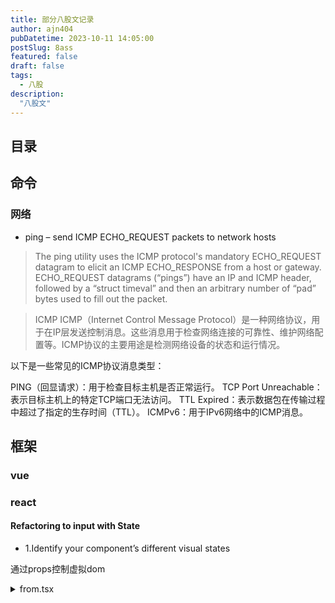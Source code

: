 ```yaml
---
title: 部分八股文记录
author: ajn404
pubDatetime: 2023-10-11 14:05:00
postSlug: 8ass
featured: false
draft: false
tags:
  - 八股
description:
  "八股文"
---
```


## 目录

## 命令

### 网络

- ping – send ICMP ECHO_REQUEST packets to network hosts
>  The ping utility uses the ICMP protocol's mandatory ECHO_REQUEST datagram to elicit an ICMP ECHO_RESPONSE from a host or gateway.  ECHO_REQUEST datagrams
     (“pings”) have an IP and ICMP header, followed by a “struct timeval” and then an arbitrary number of “pad” bytes used to fill out the packet. 

> ICMP
ICMP（Internet Control Message Protocol）是一种网络协议，用于在IP层发送控制消息。这些消息用于检查网络连接的可靠性、维护网络配置等。ICMP协议的主要用途是检测网络设备的状态和运行情况。

以下是一些常见的ICMP协议消息类型：

PING（回显请求）：用于检查目标主机是否正常运行。
TCP Port Unreachable：表示目标主机上的特定TCP端口无法访问。
TTL Expired：表示数据包在传输过程中超过了指定的生存时间（TTL）。
ICMPv6：用于IPv6网络中的ICMP消息。

## 框架

### vue



### react

#### Refactoring to input with State

- 1.Identify your component’s different visual states

通过props控制虚拟dom

<details>
<summary>from.tsx</summary>
```tsx
export default function Form({
  status = 'empty'
}) {
  if (status === 'success') {
    return <h1>That's right!</h1>
  }
  return (
    <>
      <h2>City quiz</h2>
      <p>
        In which city is there a billboard that turns air into drinkable water?
      </p>
      <form>
        <textarea disabled={
          status === 'submitting'
        } />
        <br />
        <button disabled={
          status === 'empty' ||
          status === 'submitting'
        }>
          Submit
        </button>
        {status === 'error' &&
          <p className="Error">
            Good guess but a wrong answer. Try again!
          </p>
        }
      </form>
      </>
  );
}
```
</details>

<details>
<summary>App.ts</summary>
```ts
import Form from './Form.js';

let statuses = [
  'empty',
  'typing',
  'submitting',
  'success',
  'error',
];

export default function App() {
  return (
    <>
      {statuses.map(status => (
        <section key={status}>
          <h4>Form ({status}):</h4>
          <Form status={status} />
        </section>
      ))}
    </>
  );
}
```
</details>


- 2.Determine what triggers those state changes
- 3.Represent the state in memory with useState

```js
const [answer, setAnswer] = useState('');
const [error, setError] = useState(null);
```

- 4.Remove any non-essential state variables 
- 5 .Connect the event handlers to set state

<details>
<summary>App.ts</summary>

```ts
import { useState } from 'react';

export default function Form() {
  const [answer, setAnswer] = useState('');
  const [error, setError] = useState(null);
  const [status, setStatus] = useState('typing');

  if (status === 'success') {
    return <h1>That's right!</h1>
  }

  async function handleSubmit(e) {
    e.preventDefault();
    setStatus('submitting');
    try {
      await submitForm(answer);
      setStatus('success');
    } catch (err) {
      setStatus('typing');
      setError(err);
    }
  }

  function handleTextareaChange(e) {
    setAnswer(e.target.value);
  }

  return (
    <>
      <h2>City quiz</h2>
      <p>
        In which city is there a billboard that turns air into drinkable water?
      </p>
      <form onSubmit={handleSubmit}>
        <textarea
          value={answer}
          onChange={handleTextareaChange}
          disabled={status === 'submitting'}
        />
        <br />
        <button disabled={
          answer.length === 0 ||
          status === 'submitting'
        }>
          Submit
        </button>
        {error !== null &&
          <p className="Error">
            {error.message}
          </p>
        }
      </form>
    </>
  );
}

function submitForm(answer) {
  // Pretend it's hitting the network.
  return new Promise((resolve, reject) => {
    setTimeout(() => {
      let shouldError = answer.toLowerCase() !== 'lima'
      if (shouldError) {
        reject(new Error('Good guess but a wrong answer. Try again!'));
      } else {
        resolve();
      }
    }, 1500);
  });
}
```
</details>


## canvas

### 绘制三角形或多边形


<details>
<summary>index.js</summary>
```js
   const canvas = document.getElementById('myCanvas');
   const ctx = canvas.getContext('2d');
   // 绘制三角形
   ctx.beginPath();
   ctx.moveTo(10, 10);
   ctx.lineTo(50, 100);
   ctx.lineTo(10, 150);
   ctx.closePath();
   ctx.fillStyle = 'blue';
   ctx.fill();

   // 绘制多边形
   ctx.beginPath();
   ctx.moveTo(150, 10);
   ctx.lineTo(200, 50);
   ctx.lineTo(150, 100);
   ctx.lineTo(100, 50);
   ctx.closePath();
   ctx.fillStyle = 'red';
   ctx.fill();
```

</details>


<canvas id="myCanvas" class="h-[100px] w-[100px] bg-[#000]"/>


## 基础

### 防抖

 n 秒内函数只会执行一次
```js
function debounce(fn, timing) {
  let timer;
  return function() {
    clearTimeout(timer);
    timer = setTimeout(() => {
      fn();
    }, timing);
  }
}
```

```
const debounce = (fn, delay) => {
    let timer;
    return ()=>{
        clearTimeout(timer);
        timer = setTimeout(()=>{
            fn();
        }, delay);
    }
}
```

常用于避免事件处理程序或函数被频繁触发，从而提高性能。例如，在搜索输入框中，当用户输入时，可能会触发一个搜索函数，但这个函数可能会被频繁触发，导致性能下降。使用 debounce 函数可以解决这个问题，确保搜索函数只在用户停止输入后的 delay 毫秒后执行。

### 节流

```js
function throttle(fn, timing) {
  let trigger;
  return function() {
    if (trigger) return;
    trigger = true;
    fn();
    setTimeout(() => {
      trigger = false;
    }, timing);
  }
}
```

常用于限制函数的执行频率，从而提高性能。例如，在滚动事件处理程序中，可能会触发一个函数来重新获取页面内容，但这个函数可能会被频繁触发，导致性能下降。使用 throttle 函数可以解决这个问题，确保在滚动事件触发后的 timing 时间间隔内只执行一次函数。


## 实现(5).add(3).minus(2)功能

```js
Number.prototype.add = function(num) {
    return this+num
}

Number.prototype.minus = function(num) {
    return this-num
}

Number.prototype.multiply = function(num) {
    return this*num
}

Number.prototype.divide = function(num) {
    return this/num
}
```

## Async/Await 如何通过同步的方式实现异步

generate 

```js
var fetch = require("node-fetch");

function *gen() { // 这里的 * 可以看成 async
  var url = "https://api.github.com/users/github";
  var result = yield fetch(url); // 这里的 yield 可以看成 await
  console.log(result.bio);
}

var g = gen();
var result = g.next();
result.value.then(data => data.json()).then(data  => g.next(data));
```

## 浏览器渲染原理


浏览器的渲染原理可以简单地描述为以下几个步骤:

### 解析 HTML:

浏览器将 HTML 文档解析成 DOM(文档对象模型)树,以便浏览器可以理解和操作 HTML 元素。

浏览器解析 HTML 时使用的方案主要有两种：SAX 和 DOM。

SAX（Simple API for XML）解析器：SAX 解析器是一种基于事件驱动的解析方式，它会将 HTML 文件分割成一系列的事件，然后逐个处理这些事件。SAX 解析器不会将整个 HTML 文档加载到内存中，因此非常适合处理大型的 HTML 文档。SAX 解析器的主要缺点是，它不支持在解析过程中修改 DOM（Document Object Model，文档对象模型）。
DOM（Document Object Model）解析器：DOM 解析器会将 HTML 文件解析成 DOM 树，然后通过 DOM API 进行操作。DOM 解析器会将整个 HTML 文档加载到内存中，因此适用于需要对 HTML 文件进行复杂操作的场景。DOM 解析器的主要优点是支持在解析过程中修改 DOM，但可能会导致解析速度变慢。
在实际应用中，浏览器通常会根据 HTML 文档的大小和复杂程度选择合适的解析方式。对于较小的 HTML 文档，SAX 解析器更为高效；而对于较大的 HTML 文档，DOM 解析器更为高效。此外，浏览器可能会在解析过程中自动切换解析方式，以提高性能。

需要注意的是，尽管 DOM 解析器支持在解析过程中修改 DOM，但在解析完成后，浏览器可能会对 DOM 进行优化，例如清除不再需要的节点、压缩 DOM 等，以减小内存占用和提高性能。因此，在实际应用中，尽量使用 DOM 解析器，并在解析完成后进行优化。


### 解析 CSS:
浏览器将 CSS 样式表解析成 CSSOM(样式对象模型)树,以便浏览器可以理解和应用 CSS 规则。

### 构建渲染树:

浏览器将 DOM 和 CSSOM 合并成一个渲染树,以便浏览器可以绘制屏幕上的内容。

### 布局:

浏览器使用布局引擎计算渲染树中每个节点的宽度和高度,以便将它们放置在屏幕上的适当位置。
### 绘制:

浏览器使用 GPU(图形处理单元)绘制渲染树中的每个节点,以便将它们显示在屏幕上。

### 重排和重绘:

如果渲染树中的某个节点发生了变化,例如,元素的属性或内容发生了变化,那么浏览器将重新计算渲染树,并重新绘制屏幕上的内容。这个过程被称为重排。如果只是修改了某个节点的属性,例如,修改了它的样式或大小,那么浏览器将只重新计算需要重新绘制的部分,这个过程被称为重绘。
浏览器渲染过程的复杂性在于,它需要同时处理 HTML、CSS 和布局。此外,浏览器需要处理多种设备类型和屏幕尺寸,以确保网页在不同设备和屏幕上都能正常显示。因此,浏览器的渲染原理可以被视为一种复杂的高级算法。




## 链接

- [react docs](https://react.dev/)




